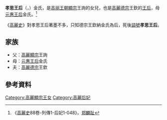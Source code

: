 '''孝思王后'''（{{lang|ko|효사왕후}}，{{bd|?||?|catIdx=Y}}）金氏，是[[高丽王朝|高丽王朝]][[高麗顯宗|顯宗]]王詢的女兒，也是[[高麗德宗|高麗德宗]]王欽的[[王后|王后]]，母[[元惠王后|元惠王后]]金氏。<ref name= "gls">《[[高麗史|高麗史]]88卷-列傳1-后妃1-048》，[[郑麟趾|郑麟趾]]</ref>

《[[高麗史|高麗史]]》對孝思王后著墨不多，只知德宗王欽納金氏為后，死後[[謚號|謚號]]'''孝思王后'''。

== 家族 ==
* 父：[[高麗顯宗|高麗顯宗]]王詢
* 母：[[元惠王后|元惠王后]]金氏
* 夫：[[高麗德宗|高麗德宗]]王欽

== 參考資料 ==
<div class="references-small">
<references></references>
</div>

{{高麗王后}}

[[Category:高麗顯宗王女|Category:高麗顯宗王女]]
[[Category:高麗后妃|Category:高麗后妃]]